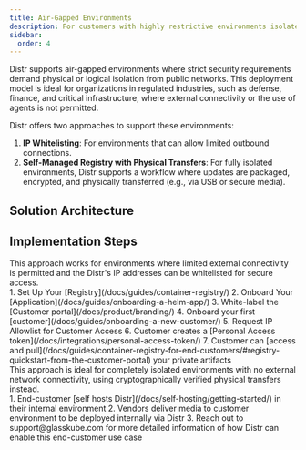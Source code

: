 ```yaml
---
title: Air-Gapped Environments
description: For customers with highly restrictive environments isolated from external networks
sidebar:
  order: 4
---
```



Distr supports air-gapped environments where strict security requirements demand physical or logical isolation from public networks.
This deployment model is ideal for organizations in regulated industries, such as defense, finance, and critical infrastructure,
where external connectivity or the use of agents is not permitted.

Distr offers two approaches to support these environments:

1. **IP Whitelisting**: For environments that can allow limited outbound connections.
2. **Self-Managed Registry with Physical Transfers**: For fully isolated environments, Distr supports a workflow where updates are packaged, encrypted, and physically transferred (e.g., via USB or secure media).

## Solution Architecture

<ThemeImage
  lightSrc="/src/assets/docs/use-cases/airgapped/airgapped-light.png"
  darkSrc="/src/assets/docs/use-cases/airgapped/airgapped-dark.png"
  alt="Fully-Self-Managed diagram"
/>

## Implementation Steps

<Tabs>
  <TabItem label="IP Whitelisting Approach">
    <Aside type="note">
      This approach works for environments where limited external connectivity is permitted
      and the Distr's IP addresses can be whitelisted for secure access.
    </Aside>
    <Steps>
    1. Set Up Your [Registry](/docs/guides/container-registry/)
    2. Onboard Your [Application](/docs/guides/onboarding-a-helm-app/)
    3. White-label the [Customer portal](/docs/product/branding/)
    4. Onboard your first [customer](/docs/guides/onboarding-a-new-customer/)
    5. Request IP Allowlist for Customer Access
    6. Customer creates a [Personal Access token](/docs/integrations/personal-access-token/)
    7. Customer can [access and pull](/docs/guides/container-registry-for-end-customers/#registry-quickstart-from-the-customer-portal) your private artifacts
    </Steps>
  </TabItem>

  <TabItem label="Physical Transfer Approach">
    <Aside type="note">
      This approach is ideal for completely isolated environments with no external network
      connectivity, using cryptographically verified physical transfers instead.
    </Aside>
    <Steps>
    1. End-customer [self hosts Distr](/docs/self-hosting/getting-started/) in their internal environment
    2. Vendors deliver media to customer environment to be deployed internally via Distr
    3. Reach out to support@glasskube.com for more detailed information of how Distr can enable this end-customer use case
    </Steps>
  </TabItem>
</Tabs>
